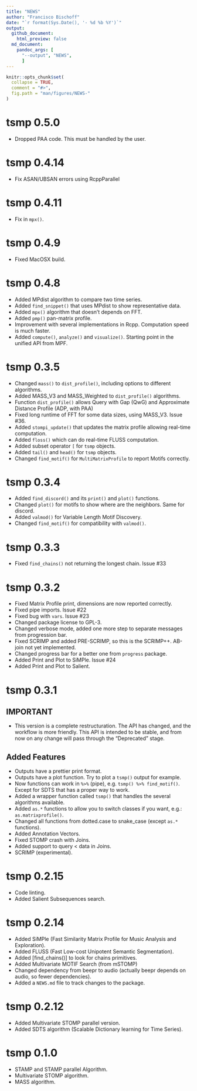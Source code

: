 ```yaml
---
title: "NEWS"
author: "Francisco Bischoff"
date: "`r format(Sys.Date(), '- %d %b %Y')`"
output:
  github_document:
    html_preview: false
  md_document:
    pandoc_args: [
      "--output", "NEWS",
      ]
---
```


<!-- NEWS.md is generated from NEWS.Rmd. Please edit that file -->

```r
knitr::opts_chunk$set(
  collapse = TRUE,
  comment = "#>",
  fig.path = "man/figures/NEWS-"
)
```

# tsmp 0.5.0
-   Dropped PAA code. This must be handled by the user.

# tsmp 0.4.14

-   Fix ASAN/UBSAN errors using RcppParallel

# tsmp 0.4.11

-   Fix in `mpx()`.

# tsmp 0.4.9

-   Fixed MacOSX build.

# tsmp 0.4.8

-   Added MPdist algorithm to compare two time series.
-   Added `find_snippet()` that uses MPdist to show representative data.
-   Added `mpx()` algorithm that doesn't depends on FFT.
-   Added `pmp()` pan-matrix profile.
-   Improvement with several implementations in Rcpp. Computation speed is much faster.
-   Added `compute()`, `analyze()` and `visualize()`. Starting point in the unified API from MPF.

# tsmp 0.3.5

-   Changed `mass()` to `dist_profile()`, including options to different algorithms.
-   Added MASS\_V3 and MASS\_Weighted to `dist_profile()` algorithms.
-   Function `dist_profile()` allows Query with Gap (QwG) and Approximate Distance Profile (ADP, with PAA)
-   Fixed long runtime of FFT for some data sizes, using MASS\_V3. Issue \#36.
-   Added `stompi_update()` that updates the matrix profile allowing real-time computation.
-   Added `floss()` which can do real-time FLUSS computation.
-   Added subset operator `[` for `tsmp` objects.
-   Added `tail()` and `head()` for `tsmp` objects.
-   Changed `find_motif()` for `MultiMatrixProfile` to report Motifs correctly.

# tsmp 0.3.4

-   Added `find_discord()` and its `print()` and `plot()` functions.
-   Changed `plot()` for motifs to show where are the neighbors. Same for discord.
-   Added `valmod()` for Variable Length Motif Discovery.
-   Changed `find_motif()` for compatibility with `valmod()`.

# tsmp 0.3.3

-   Fixed `find_chains()` not returning the longest chain. Issue \#33

# tsmp 0.3.2

-   Fixed Matrix Profile print, dimensions are now reported correctly.
-   Fixed pipe imports. Issue \#22
-   Fixed bug with `vars`. Issue \#23
-   Changed package license to GPL-3.
-   Changed verbose mode, added one more step to separate messages from progression bar.
-   Fixed SCRIMP and added PRE-SCRIMP, so this is the SCRIMP++. AB-join not yet implemented.
-   Changed progress bar for a better one from `progress` package.
-   Added Print and Plot to SiMPle. Issue \#24
-   Added Print and Plot to Salient.

# tsmp 0.3.1

## IMPORTANT

-   This version is a complete restructuration. The API has changed, and the workflow is more friendly. This API is intended to be stable, and from now on any change will pass through the "Deprecated" stage.

## Added Features

-   Outputs have a prettier print format.
-   Outputs have a plot function. Try to plot a `tsmp()` output for example.
-   Now functions can work in `%>%` (pipe), e.g. `tsmp() %>% find_motif()`. Except for SDTS that has a proper way to work.
-   Added a wrapper function called `tsmp()` that handles the several algorithms available.
-   Added `as.*` functions to allow you to switch classes if you want, e.g.: `as.matrixprofile()`.
-   Changed all functions from dotted.case to snake\_case (except `as.*` functions).
-   Added Annotation Vectors.
-   Fixed STOMP crash with Joins.
-   Added support to query \< data in Joins.
-   SCRIMP (experimental).

# tsmp 0.2.15

-   Code linting.
-   Added Salient Subsequences search.

# tsmp 0.2.14

-   Added SiMPle (Fast Similarity Matrix Profile for Music Analysis and Exploration).
-   Added FLUSS (Fast Low-cost Unipotent Semantic Segmentation).
-   Added [find\_chains()] to look for chains primitives.
-   Added Multivariate MOTIF Search (from mSTOMP)
-   Changed dependency from beepr to audio (actually beepr depends on audio, so fewer dependencies).
-   Added a `NEWS.md` file to track changes to the package.

# tsmp 0.2.12

-   Added Multivariate STOMP parallel version.
-   Added SDTS algorithm (Scalable Dictionary learning for Time Series).

# tsmp 0.1.0

-   STAMP and STAMP parallel Algorithm.
-   Multivariate STOMP algorithm.
-   MASS algorithm.
